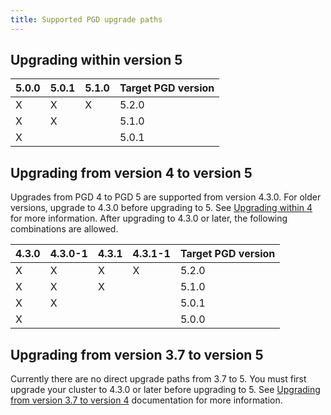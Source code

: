 ```yaml
---
title: Supported PGD upgrade paths
---
```



## Upgrading within version 5

| 5.0.0 | 5.0.1 | 5.1.0 | Target PGD version |
|-------|-------|-------|--------------------|
| X     | X     | X     | 5.2.0              |
| X     | X     |       | 5.1.0              |
| X     |       |       | 5.0.1              |


## Upgrading from version 4 to version 5

Upgrades from PGD 4 to PGD 5 are supported from version 4.3.0. For older versions, upgrade to 4.3.0 before upgrading to 5. See [Upgrading within 4](/pgd/4/upgrades/upgrade_paths/#upgrading-within-version-4) for more information. After upgrading to 4.3.0 or later, the following combinations are allowed.

| 4.3.0 | 4.3.0-1 | 4.3.1 | 4.3.1-1 | Target PGD version |
|-------|---------|-------|---------|--------------------|
| X     |  X      |   X   |    X    | 5.2.0              |
| X     |  X      |   X   |         | 5.1.0              |
| X     |  X      |       |         | 5.0.1              |
| X     |         |       |         | 5.0.0              |



## Upgrading from version 3.7 to version 5

Currently there are no direct upgrade paths from 3.7 to 5. You must first upgrade your cluster to 4.3.0 or later before upgrading to 5. See [Upgrading from version 3.7 to version 4](/pgd/4/upgrades/upgrade_paths/#upgrading-from-version-37-to-version-4) documentation for more information.


<!---
## Upgrading from version 3.7 to version 5

Upgrades from PGD 3.7 to PGD 5 are supported from version 3.7.20. Upgrade to 3.7.20 before upgrading to 5. See [Upgrading within version 3.7](/pgd/3.7/bdr/upgrades/supported_paths/#upgrading-within-version-37). After upgrading to 3.7.20 or later, the following combinations are allowed.


| 3.7.20 | 3.7.21 | Target PGD version |
|--------|--------|--------------------|
| X      | X      | 5.2.0              |
| X      | X      | 5.1.0              |
| X      |        | 5.0.0              |
--->










